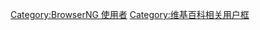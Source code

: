 {{userbox
|border-c=black
|id-c=white
|id-fc=#bb2222
|id-s=9
|id={{lang|en|BrowserNG}}
|info-c=#a5deed
|info-fc=black
|info-s=9
|info=該用戶使用[[BrowserNG]]對[[中文維基百科]]作出[[:Category:BrowserNG 使用者|貢獻]]。
}}
[[Category:BrowserNG 使用者]]
<noinclude>
[[Category:维基百科相关用户框]]
</noinclude>